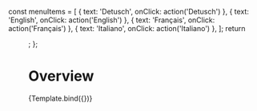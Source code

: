 

<Meta title="Patterns/Data Display/Menu" component={Menu} />

  const menuItems = [
    { text: 'Detusch', onClick: action('Detusch') },
    { text: 'English', onClick: action('English') },
    { text: 'Français', onClick: action('Français') },
    { text: 'Italiano', onClick: action('Italiano') },
  ];
  return <Menu title={title} items={menuItems} />;
};

# Overview

<Canvas>
  <Story
    name="Overview"
    args={{
      title: 'Lanague',
    }}
  >
    {Template.bind({})}
  </Story>
</Canvas>
